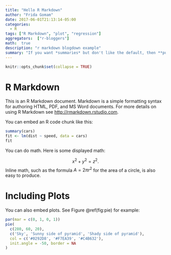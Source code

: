 ```yaml
---
title: "Hello R Markdown"
author: "Frida Gomam"
date: 2017-06-01T21:13:14-05:00
categories:
  - R
tags: ["R Markdown", "plot", "regression"]
aggregators:  ["r-bloggers"]
math:  true
description: "r markdown blogdown example"
summary: "If you want *summaries* but don't like the default, then **put one here**!"
---
```


```r
knitr::opts_chunk$set(collapse = TRUE)
```

# R Markdown

This is an R Markdown document. Markdown is a simple formatting syntax for authoring HTML, PDF, and MS Word documents. For more details on using R Markdown see <http://rmarkdown.rstudio.com>.

You can embed an R code chunk like this:

```r
summary(cars)
fit <- lm(dist ~ speed, data = cars)
fit
```

You can do math.  Here is some displayed math:

$$ x^2 + y^2 = z^2. $$
Inline math, such as the formula $A = 2\pi r^2$ for the area of a circle, is also easy to produce.

# Including Plots

You can also embed plots. See Figure \@ref(fig:pie) for example:

```r
par(mar = c(0, 1, 0, 1))
pie(
  c(280, 60, 20),
  c('Sky', 'Sunny side of pyramid', 'Shady side of pyramid'),
  col = c('#0292D8', '#F7EA39', '#C4B632'),
  init.angle = -50, border = NA
)
```
